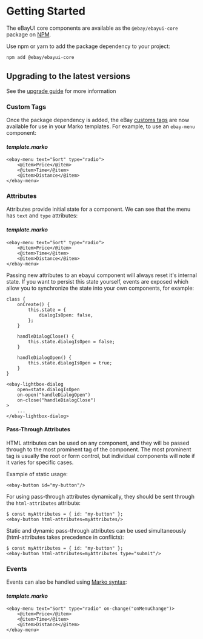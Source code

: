 
<Meta title="Getting Started" />

# Getting Started

The eBayUI core components are available as the `@ebay/ebayui-core` package on [NPM](https://www.npmjs.com/package/@ebay/ebayui-core).

Use npm or yarn to add the package dependency to your project:

```sh
npm add @ebay/ebayui-core
```

## Upgrading to the latest versions

See the [upgrade guide](https://github.com/eBay/ebayui-core/tree/master/UPGRADE.md) for more information

### Custom Tags

Once the package dependency is added, the eBay [customs tags](https://markojs.com/docs/custom-tags/) are now available for use in your Marko templates. For example, to use an `ebay-menu` component:

#### _template.marko_

```marko
<ebay-menu text="Sort" type="radio">
    <@item>Price</@item>
    <@item>Time</@item>
    <@item>Distance</@item>
</ebay-menu>
```

### Attributes

Attributes provide initial state for a component. We can see that the menu has `text` and `type` attributes:

#### _template.marko_

```marko
<ebay-menu text="Sort" type="radio">
    <@item>Price</@item>
    <@item>Time</@item>
    <@item>Distance</@item>
</ebay-menu>
```

Passing new attributes to an ebayui component will always reset it's internal state. If you want to persist this state yourself, events are exposed which allow you to synchronize the state into your own components, for example:

```marko
class {
    onCreate() {
        this.state = {
            dialogIsOpen: false,
        };
    }

    handleDialogClose() {
        this.state.dialogIsOpen = false;
    }

    handleDialogOpen() {
        this.state.dialogIsOpen = true;
    }
}

<ebay-lightbox-dialog
    open=state.dialogIsOpen
    on-open("handleDialogOpen")
    on-close("handleDialogClose")
>
    ...
</ebay-lightbox-dialog>
```

#### Pass-Through Attributes

HTML attributes can be used on any component, and they will be passed through to the most prominent tag of the component. The most prominent tag is usually the root or form control, but individual components will note if it varies for specific cases.

Example of static usage:

```marko
<ebay-button id="my-button"/>
```

For using pass-through attributes dynamically, they should be sent through the `html-attributes` attribute:

```marko
$ const myAttributes = { id: "my-button" };
<ebay-button html-attributes=myAttributes/>
```

Static and dynamic pass-through attributes can be used simultaneously (html-attributes takes precedence in conflicts):

```marko
$ const myAttributes = { id: "my-button" };
<ebay-button html-attributes=myAttributes type="submit"/>
```

### Events

Events can also be handled using [Marko syntax](https://markojs.com/docs/events/):

#### _template.marko_

```marko
<ebay-menu text="Sort" type="radio" on-change("onMenuChange")>
    <@item>Price</@item>
    <@item>Time</@item>
    <@item>Distance</@item>
</ebay-menu>
```

